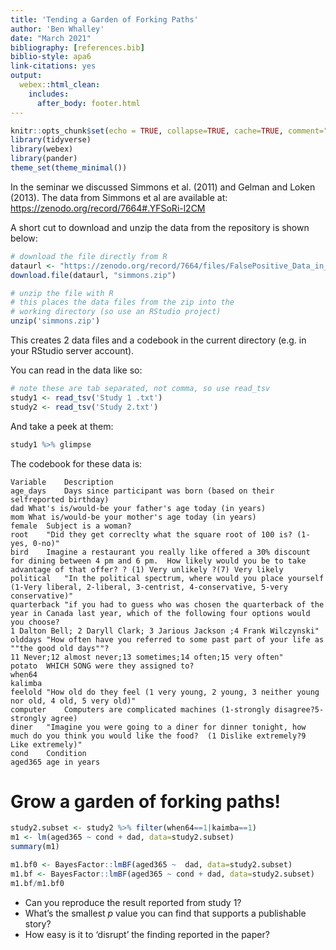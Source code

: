 ```yaml
---
title: 'Tending a Garden of Forking Paths'
author: 'Ben Whalley'
date: "March 2021"
bibliography: [references.bib]
biblio-style: apa6
link-citations: yes
output: 
  webex::html_clean:
    includes:
      after_body: footer.html
---
```




```r
knitr::opts_chunk$set(echo = TRUE, collapse=TRUE, cache=TRUE, comment=">", message=FALSE)
library(tidyverse)
library(webex)
library(pander)
theme_set(theme_minimal())
```



In the seminar we discussed Simmons et al. (2011) and  Gelman and Loken (2013). The data from Simmons et al are available at: <https://zenodo.org/record/7664#.YFSoRi-l2CM>

A short cut to download and unzip the data from the repository is shown below:

```r
# download the file directly from R
dataurl <- "https://zenodo.org/record/7664/files/FalsePositive_Data_in_.txt_format.zip?download=1"
download.file(dataurl, "simmons.zip")

# unzip the file with R
# this places the data files from the zip into the 
# working directory (so use an RStudio project)
unzip('simmons.zip')
```


This creates 2 data files and a codebook in the current directory (e.g. in your RStudio server account).

You can read in the data like so:

```r
# note these are tab separated, not comma, so use read_tsv
study1 <- read_tsv('Study 1 .txt')
study2 <- read_tsv('Study 2.txt')
```

And take a peek at them:

```r
study1 %>% glimpse
```


The codebook for these data is:

```
Variable	Description
age_days	Days since participant was born (based on their selfreported birthday)
dad	What's is/would-be your father's age today (in years)
mom	What is/would-be your mother's age today (in years)
female	Subject is a woman?
root	"Did they get correclty what the square root of 100 is? (1-yes, 0-no)"
bird	Imagine a restaurant you really like offered a 30% discount for dining between 4 pm and 6 pm.  How likely would you be to take advantage of that offer? ? (1) Very unlikely ?(7) Very likely
political	"In the political spectrum, where would you place yourself (1-Very liberal, 2-liberal, 3-centrist, 4-conservative, 5-very conservative)"
quarterback	"if you had to guess who was chosen the quarterback of the year in Canada last year, which of the following four options would you choose? 
1 Dalton Bell; 2 Daryll Clark; 3 Jarious Jackson ;4 Frank Wilczynski"
olddays	"How often have you referred to some past part of your life as ""the good old days""?
11 Never;12 almost never;13 sometimes;14 often;15 very often"
potato	WHICH SONG were they assigned to?
when64	
kalimba	
feelold	"How old do they feel (1 very young, 2 young, 3 neither young nor old, 4 old, 5 very old)"
computer	Computers are complicated machines (1-strongly disagree?5-strongly agree)
diner	"Imagine you were going to a diner for dinner tonight, how much do you think you would like the food?  (1 Dislike extremely?9 Like extremely)"
cond	Condition
aged365	age in years

```




# Grow a garden of forking paths!



```r
study2.subset <- study2 %>% filter(when64==1|kaimba==1)
m1 <- lm(aged365 ~ cond + dad, data=study2.subset)
summary(m1)

m1.bf0 <- BayesFactor::lmBF(aged365 ~  dad, data=study2.subset)
m1.bf <- BayesFactor::lmBF(aged365 ~ cond + dad, data=study2.subset)
m1.bf/m1.bf0
```


:::{.exercise}


- Can you reproduce the result reported from study 1?
- What's the smallest *p* value you can find that supports a publishable story?
- How easy is it to 'disrupt' the finding reported in the paper?

:::




